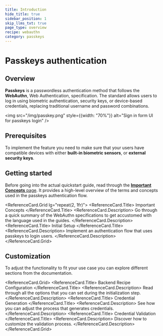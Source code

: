 ```yaml
---
title: Introduction
hide_title: true
sidebar_position: 1
skip_llms_txt: true
page_type: overview
recipe: webauthn
category: passkeys
---
```


# Passkeys authentication

## Overview

**Passkeys** is a passwordless authentication method that follows the **WebAuthn**, Web Authentication, specification.
The standard allows users to log in using biometric authentication, security keys, or device-based credentials, replacing traditional username and password combinations.

<img src="/img/passkey.png" style={{width: "70%"}} alt="Sign in form UI for passkeys login" />

## Prerequisites

To implement the feature you need to make sure that your users have compatible devices with either **built-in biometric sensors**, or **external security keys**. 

## Getting started

Before going into the actual quickstart guide, read through the [**Important Concepts** page](/docs/authentication/passkeys/important-concepts).
It provides a high-level overview of the terms and concepts used in the passkeys authentication flow.

<ReferenceCard.Grid lg="repeat(2, 1fr)">
  <ReferenceCard href="/docs/authentication/passkeys/important-concepts">
    <ReferenceCard.Title>
      Important Concepts 
    </ReferenceCard.Title>
    <ReferenceCard.Description>
      Go through a quick summary of the WebAuthn specifications to get accustomed with the language used in the guides.
    </ReferenceCard.Description>
  </ReferenceCard>
  <ReferenceCard href="/docs/authentication/passkeys/initial-setup">
    <ReferenceCard.Title>
      Initial Setup
    </ReferenceCard.Title>
    <ReferenceCard.Description>
      Implement an authentication flow that uses passkeys to login users. 
    </ReferenceCard.Description>
  </ReferenceCard>
</ReferenceCard.Grid>

## Customization 

To adjust the functionality to fit your use case you can explore different sections from the documentation. 

<ReferenceCard.Grid>
  <ReferenceCard href="/docs/authentication/passkeys/customization#backend-recipe-configuration">
    <ReferenceCard.Title>
      Backend Recipe Configuration 
    </ReferenceCard.Title>
    <ReferenceCard.Description>
      Read through all the options that you can set during the initialization step.
    </ReferenceCard.Description>
  </ReferenceCard>
  <ReferenceCard href="/docs/authentication/passkeys/customization#credential-generation">
    <ReferenceCard.Title>
      Credential Generation
    </ReferenceCard.Title>
    <ReferenceCard.Description>
      See how you can adjust the process that generates credentials.
    </ReferenceCard.Description>
  </ReferenceCard>
  <ReferenceCard href="/docs/authentication/passkeys/customization#credential-validation">
    <ReferenceCard.Title>
      Credential Validation
    </ReferenceCard.Title>
    <ReferenceCard.Description>
      Discover how to customize the validation process.
    </ReferenceCard.Description>
  </ReferenceCard>
</ReferenceCard.Grid>

